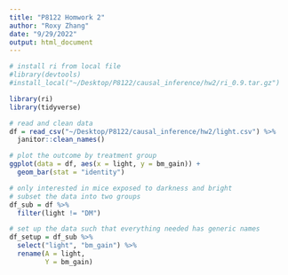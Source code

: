 ```yaml
---
title: "P8122 Homwork 2"
author: "Roxy Zhang"
date: "9/29/2022"
output: html_document
---
```


```r
# install ri from local file
#library(devtools)
#install_local("~/Desktop/P8122/causal_inference/hw2/ri_0.9.tar.gz")

library(ri)
library(tidyverse)
```

```r
# read and clean data
df = read_csv("~/Desktop/P8122/causal_inference/hw2/light.csv") %>% 
  janitor::clean_names()
```


```r
# plot the outcome by treatment group
ggplot(data = df, aes(x = light, y = bm_gain)) +
  geom_bar(stat = "identity")
```

```r
# only interested in mice exposed to darkness and bright
# subset the data into two groups
df_sub = df %>% 
  filter(light != "DM")
```


```r
# set up the data such that everything needed has generic names 
df_setup = df_sub %>% 
  select("light", "bm_gain") %>% 
  rename(A = light,
         Y = bm_gain)
```


```r
```

